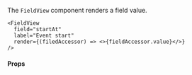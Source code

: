 
The `FieldView` component renders a field value.

```tsx
<FieldView
  field="startAt"
  label="Event start"
  render={(filedAccessor) => <>{fieldAccessor.value}</>}
/>
```

#### Props

<PropsTable>
  <SharedProps.field required />
  <SharedProps.render required />
  <SharedProps.key />
  <SharedProps.fallbackIfUnpersisted />
</PropsTable>
